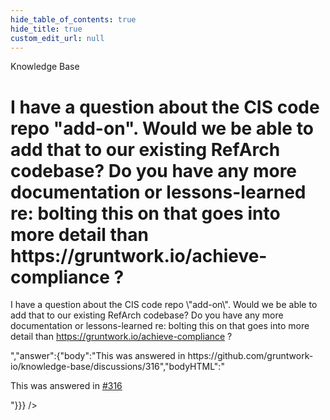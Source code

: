 ```yaml
---
hide_table_of_contents: true
hide_title: true
custom_edit_url: null
---
```



<head>
  <link rel="canonical" href="https://github.com/gruntwork-io/knowledge-base/discussions/329" />
</head>

<CenterLayout>
<span className="searchCategory">Knowledge Base</span>
<h1>I have a question about the CIS code repo &quot;add-on&quot;.  Would we be able to add that to our existing RefArch codebase?  Do you have any more documentation or lessons-learned re: bolting this on that goes into more detail than https://gruntwork.io/achieve-compliance ?</h1>
<GitHub discussion={{"id":"D_kwDOF8slf84APL5a","number":329,"author":{"login":"marijakstrazdas"},"title":"I have a question about the CIS code repo \"add-on\".  Would we be able to add that to our existing RefArch codebase?  Do you have any more documentation or lessons-learned re: bolting this on that goes into more detail than https://gruntwork.io/achieve-compliance ?","body":"I have a question about the CIS code repo \"add-on\".  Would we be able to add that to our existing RefArch codebase?  Do you have any more documentation or lessons-learned re: bolting this on that goes into more detail than https://gruntwork.io/achieve-compliance ?\r\n","bodyHTML":"<p dir=\"auto\">I have a question about the CIS code repo \"add-on\".  Would we be able to add that to our existing RefArch codebase?  Do you have any more documentation or lessons-learned re: bolting this on that goes into more detail than <a href=\"https://gruntwork.io/achieve-compliance\" rel=\"nofollow\">https://gruntwork.io/achieve-compliance</a> ?</p>","answer":{"body":"This was answered in https://github.com/gruntwork-io/knowledge-base/discussions/316","bodyHTML":"<p dir=\"auto\">This was answered in <a aria-label=\"Discussion #316\" class=\"issue-link js-issue-link\" data-error-text=\"Failed to load title\" data-id=\"3958590\" data-permission-text=\"Title is private\" data-url=\"https://github.com/gruntwork-io/knowledge-base/discussions/316\" data-hovercard-type=\"discussion\" data-hovercard-url=\"/gruntwork-io/knowledge-base/discussions/316/hovercard\" href=\"https://github.com/gruntwork-io/knowledge-base/discussions/316\">#316</a></p>"}}} />

</CenterLayout>
  

<!-- ##DOCS-SOURCER-START
{
  "sourcePlugin": "github-discussions",
  "hash": "1791456672b0500e7c85529643c42864"
}
##DOCS-SOURCER-END -->
